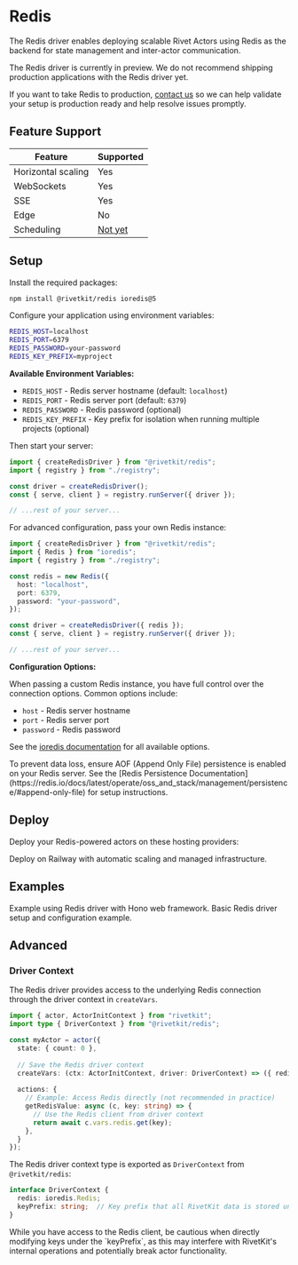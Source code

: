 # Redis

The Redis driver enables deploying scalable Rivet Actors using Redis as the backend for state management and inter-actor communication.

<Info>
The Redis driver is currently in preview. We do not recommend shipping production applications with the Redis driver yet.

If you want to take Redis to production, [contact us](/support) so we can help validate your setup is production ready and help resolve issues promptly.
</Info>

## Feature Support

| Feature | Supported |
| --- | --- |
| Horizontal scaling | Yes |
| WebSockets | Yes |
| SSE | Yes |
| Edge | No |
| Scheduling | [Not yet](https://github.com/rivet-gg/rivetkit/issues/1095) |

## Setup

<Steps>
<Step title="Install packages">

Install the required packages:

```bash
npm install @rivetkit/redis ioredis@5
```

</Step>

<Step title="Configure the driver">

<Tabs>
<Tab title="Environment Variables">

Configure your application using environment variables:

```bash
REDIS_HOST=localhost
REDIS_PORT=6379
REDIS_PASSWORD=your-password
REDIS_KEY_PREFIX=myproject
```

**Available Environment Variables:**

- `REDIS_HOST` - Redis server hostname (default: `localhost`)
- `REDIS_PORT` - Redis server port (default: `6379`)
- `REDIS_PASSWORD` - Redis password (optional)
- `REDIS_KEY_PREFIX` - Key prefix for isolation when running multiple projects (optional)

Then start your server:

```typescript {{"title":"server.ts"}}
import { createRedisDriver } from "@rivetkit/redis";
import { registry } from "./registry";

const driver = createRedisDriver();
const { serve, client } = registry.runServer({ driver });

// ...rest of your server...
```

</Tab>

<Tab title="Custom Configuration">

For advanced configuration, pass your own Redis instance:

```typescript {{"title":"server.ts"}}
import { createRedisDriver } from "@rivetkit/redis";
import { Redis } from "ioredis";
import { registry } from "./registry";

const redis = new Redis({
  host: "localhost",
  port: 6379,
  password: "your-password",
});

const driver = createRedisDriver({ redis });
const { serve, client } = registry.runServer({ driver });

// ...rest of your server...
```

**Configuration Options:**

When passing a custom Redis instance, you have full control over the connection options. Common options include:

- `host` - Redis server hostname
- `port` - Redis server port
- `password` - Redis password

See the [ioredis documentation](https://github.com/luin/ioredis) for all available options.

</Tab>
</Tabs>

</Step>
</Steps>

<Warning>
To prevent data loss, ensure AOF (Append Only File) persistence is enabled on your Redis server. See the [Redis Persistence Documentation](https://redis.io/docs/latest/operate/oss_and_stack/management/persistence/#append-only-file) for setup instructions.
</Warning>


## Deploy

Deploy your Redis-powered actors on these hosting providers:

<CardGroup>
<Card title="Railway" href="/docs/hosting-providers/railway">
Deploy on Railway with automatic scaling and managed infrastructure.
</Card>
</CardGroup>

## Examples

<CardGroup>
<Card title="Redis + Hono" href="https://github.com/rivet-gg/rivetkit/tree/main/examples/redis-hono" target="_blank">
Example using Redis driver with Hono web framework.
</Card>

<Card title="Redis Basic" href="https://github.com/rivet-gg/rivetkit/tree/main/examples/redis" target="_blank">
Basic Redis driver setup and configuration example.
</Card>
</CardGroup>

## Advanced

### Driver Context

The Redis driver provides access to the underlying Redis connection through the driver context in `createVars`.

```typescript
import { actor, ActorInitContext } from "rivetkit";
import type { DriverContext } from "@rivetkit/redis";

const myActor = actor({
  state: { count: 0 },
  
  // Save the Redis driver context
  createVars: (ctx: ActorInitContext, driver: DriverContext) => ({ redis: driver.redis }),
  
  actions: {
    // Example: Access Redis directly (not recommended in practice)
    getRedisValue: async (c, key: string) => {
      // Use the Redis client from driver context
      return await c.vars.redis.get(key);
    },
  }
});
```

The Redis driver context type is exported as `DriverContext` from `@rivetkit/redis`:

```typescript
interface DriverContext {
  redis: ioredis.Redis;
  keyPrefix: string;  // Key prefix that all RivetKit data is stored under
}
```

<Warning>
While you have access to the Redis client, be cautious when directly modifying keys under the `keyPrefix`, as this may interfere with RivetKit's internal operations and potentially break actor functionality.
</Warning>
